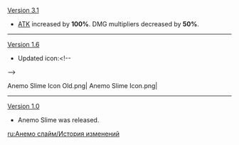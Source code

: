 {{Change History/Header}}
[[Version 3.1]]
* [[ATK]] increased by '''100%'''. DMG multipliers decreased by '''50%'''.
----
[[Version 1.6]]
* Updated icon:<!--
--><gallery>
Anemo Slime Icon Old.png|{{Color|Old}}
Anemo Slime Icon.png|{{Color|New}}
</gallery>
----
[[Version 1.0]]
* Anemo Slime was released.
<noinclude>


[[ru:Анемо слайм/История изменений]]
</noinclude>